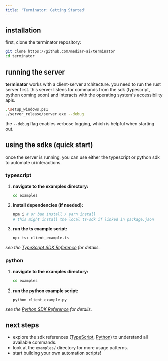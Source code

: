 ```yaml
---
title: 'Terminator: Getting Started'
---
```


## installation

first, clone the terminator repository:

```bash
git clone https://github.com/mediar-ai/terminator
cd terminator
```

## running the server

**terminator** works with a client-server architecture. you need to run the rust server first. this server listens for commands from the sdk (typescript, python coming soon) and interacts with the operating system's accessibility apis.

```bash
.\setup_windows.ps1
./server_release/server.exe --debug
```

the `--debug` flag enables verbose logging, which is helpful when starting out.

## using the sdks (quick start)

once the server is running, you can use either the typescript or python sdk to automate ui interactions.

### typescript

1.  **navigate to the examples directory:**
    ```bash
    cd examples
    ```
2.  **install dependencies (if needed):**
    ```bash
    npm i # or bun install / yarn install
    # this might install the local ts-sdk if linked in package.json
    ```
3.  **run the ts example script:**
    ```bash
    npx tsx client_example.ts
    ```

*see the [TypeScript SDK Reference](/terminator/js-sdk-reference) for details.*

### python

1.  **navigate to the examples directory:**
    ```bash
    cd examples
    ```
2.  **run the python example script:**
    ```bash
    python client_example.py
    ```

*see the [Python SDK Reference](/terminator/python-sdk-reference) for details.*

## next steps

*   explore the sdk references ([TypeScript](/terminator/js-sdk-reference), [Python](/terminator/python-sdk-reference)) to understand all available commands.
*   look at the `examples/` directory for more usage patterns.
*   start building your own automation scripts! 

